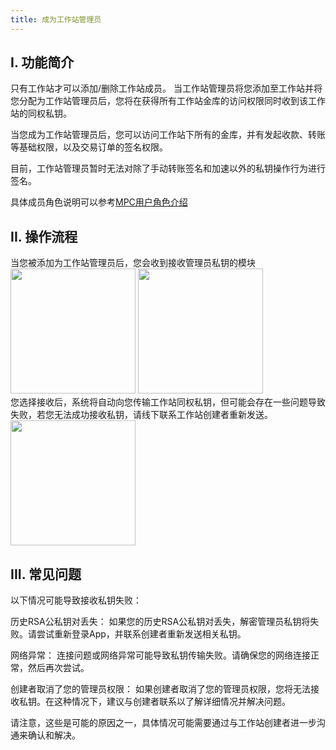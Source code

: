 ```yaml
---
title: 成为工作站管理员
---
```


## I. 功能简介

<Note>只有工作站才可以添加/删除工作站成员。</Note>
当工作站管理员将您添加至工作站并将您分配为工作站管理员后，您将在获得所有工作站金库的访问权限同时收到该工作站的同权私钥。

<Tip> 
当您成为工作站管理员后，您可以访问工作站下所有的金库，并有发起收款、转账等基础权限，以及交易订单的签名权限。

目前，工作站管理员暂时无法对除了手动转账签名和加速以外的私钥操作行为进行签名。
</Tip>


具体成员角色说明可以参考[MPC用户角色介绍](/help-center/manage-mpc/user-setting/user-role)


## II. 操作流程

<Steps>
<Step title="打开App，选择待办模块">
   当您被添加为工作站管理员后，您会收到接收管理员私钥的模块

<div className="w-full flex items-center justify-center"> 
<CardGroup cols={2}>
<img src="/images/user-guide/add1cn.jpg" width="200"/>
<img src="/images/user-guide/add2cn.jpg" width="200"/>
</CardGroup>
</div>
</Step>

<Step title="接收私钥">
  您选择接收后，系统将自动向您传输工作站同权私钥，但可能会存在一些问题导致失败，若您无法成功接收私钥，请线下联系工作站创建者重新发送。
<div className="w-full flex items-center justify-center"> 
<img src="/images/user-guide/add3cn.jpg" width="200"/>
</div>

</Step>


## III. 常见问题

<Accordion title="有哪些情况会导致我无法接收私钥？">
以下情况可能导致接收私钥失败：

历史RSA公私钥对丢失： 如果您的历史RSA公私钥对丢失，解密管理员私钥将失败。请尝试重新登录App，并联系创建者重新发送相关私钥。

网络异常： 连接问题或网络异常可能导致私钥传输失败。请确保您的网络连接正常，然后再次尝试。

创建者取消了您的管理员权限： 如果创建者取消了您的管理员权限，您将无法接收私钥。在这种情况下，建议与创建者联系以了解详细情况并解决问题。

请注意，这些是可能的原因之一，具体情况可能需要通过与工作站创建者进一步沟通来确认和解决。
</Accordion>

